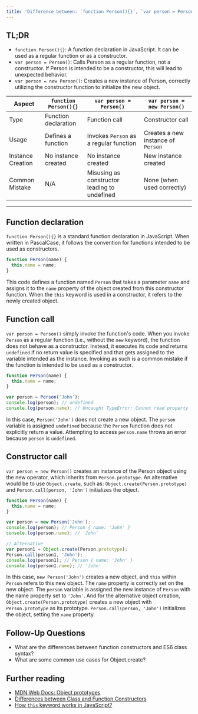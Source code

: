 ```yaml
---
title: 'Difference between: `function Person(){}`, `var person = Person()`, and `var person = new Person()`?'
---
```


## TL;DR

- `function Person(){}`: A function declaration in JavaScript. It can be used as a regular function or as a constructor.
- `var person = Person()`: Calls Person as a regular function, not a constructor. If Person is intended to be a constructor, this will lead to unexpected behavior.
- `var person = new Person()`: Creates a new instance of Person, correctly utilizing the constructor function to initialize the new object.

| Aspect           | `function Person(){}` | `var person = Person()`                     | `var person = new Person()`       |
|------------------|-----------------------|---------------------------------------------|-----------------------------------|
| Type             | Function declaration  | Function call                               | Constructor call                  |
| Usage            | Defines a function    | Invokes `Person` as a regular function      | Creates a new instance of `Person`|
| Instance Creation| No instance created   | No instance created                         | New instance created              |
| Common Mistake   | N/A                   | Misusing as constructor leading to undefined| None (when used correctly)        |

---

## Function declaration

`function Person(){}` is a standard function declaration in JavaScript. When written in PascalCase, it follows the convention for functions intended to be used as constructors.

```js
function Person(name) {
  this.name = name;
}
```
This code defines a function named `Person` that takes a parameter `name` and assigns it to the `name` property of the object created from this constructor function. When the `this` keyword is used in a constructor, it refers to the newly created object.

## Function call

`var person = Person()` simply invoke the function's code. When you invoke `Person` as a regular function (i.e., without the `new` keyword), the function does not behave as a constructor. Instead, it executes its code and returns `undefined` if no return value is specified and that gets assigned to the variable intended as the instance. Invoking as such is a common mistake if the function is intended to be used as a constructor.

```js
function Person(name) {
  this.name = name;
}

var person = Person('John');
console.log(person); // undefined
console.log(person.name); // Uncaught TypeError: Cannot read property 'name' of undefined
```
In this case, `Person('John')` does not create a new object. The `person` variable is assigned `undefined` because the `Person` function does not explicitly return a value. Attempting to access `person.name` throws an error because `person` is `undefined`.

## Constructor call 

`var person = new Person()` creates an instance of the Person object using the new operator, which inherits from `Person.prototype`. An alternative would be to use `Object.create`, such as: `Object.create(Person.prototype)` and `Person.call(person, 'John')` initializes the object.

```js
function Person(name) {
  this.name = name;
}

var person = new Person('John');
console.log(person); // Person { name: 'John' }
console.log(person.name); // 'John'

// Alternative
var person1 = Object.create(Person.prototype);
Person.call(person1, 'John');
console.log(person1); // Person { name: 'John' }
console.log(person1.name); // 'John'
```
In this case, `new Person('John')` creates a new object, and `this` within `Person` refers to this new object. The `name` property is correctly set on the new object. The `person` variable is assigned the new instance of `Person` with the name property set to `'John'`. And for the alternative object creation, `Object.create(Person.prototype)` creates a new object with `Person.prototype` as its prototype. `Person.call(person, 'John')` initializes the object, setting the `name` property. 

## Follow-Up Questions

- What are the differences between function constructors and ES6 class syntax?
- What are some common use cases for Object.create?

## Further reading
- [MDN Web Docs: Object prototypes](https://developer.mozilla.org/en-US/docs/Learn/JavaScript/Objects/Object_prototypes)
- [Differences between Class and Function Constructors](https://www.greatfrontend.com/questions/quiz/what-are-the-differences-between-es6-class-and-es5-function-constructors)
- [How `this` keyword works in JavaScript?](https://www.greatfrontend.com/questions/quiz/explain-how-this-works-in-javascript)
